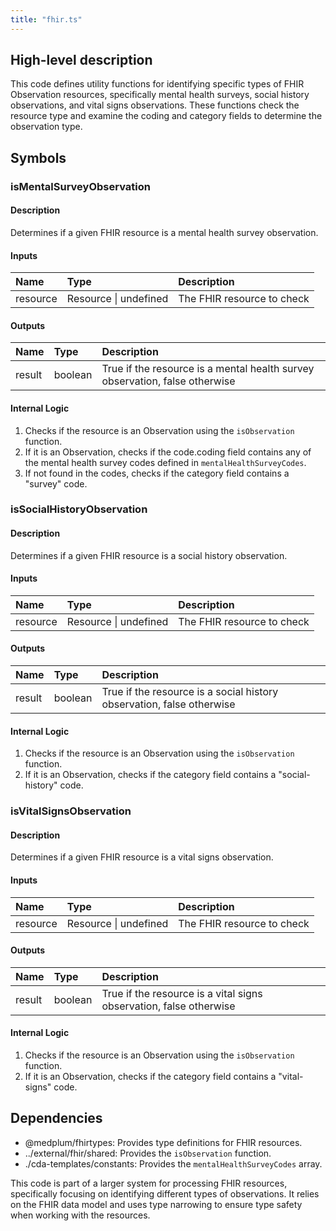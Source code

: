 ```yaml
---
title: "fhir.ts"
---
```


## High-level description
This code defines utility functions for identifying specific types of FHIR Observation resources, specifically mental health surveys, social history observations, and vital signs observations. These functions check the resource type and examine the coding and category fields to determine the observation type.

## Symbols

### isMentalSurveyObservation
#### Description
Determines if a given FHIR resource is a mental health survey observation.

#### Inputs
| Name | Type | Description |
|:-----|:-----|:------------|
| resource | Resource \| undefined | The FHIR resource to check |

#### Outputs
| Name | Type | Description |
|:-----|:-----|:------------|
| result | boolean | True if the resource is a mental health survey observation, false otherwise |

#### Internal Logic
1. Checks if the resource is an Observation using the `isObservation` function.
2. If it is an Observation, checks if the code.coding field contains any of the mental health survey codes defined in `mentalHealthSurveyCodes`.
3. If not found in the codes, checks if the category field contains a "survey" code.

### isSocialHistoryObservation
#### Description
Determines if a given FHIR resource is a social history observation.

#### Inputs
| Name | Type | Description |
|:-----|:-----|:------------|
| resource | Resource \| undefined | The FHIR resource to check |

#### Outputs
| Name | Type | Description |
|:-----|:-----|:------------|
| result | boolean | True if the resource is a social history observation, false otherwise |

#### Internal Logic
1. Checks if the resource is an Observation using the `isObservation` function.
2. If it is an Observation, checks if the category field contains a "social-history" code.

### isVitalSignsObservation
#### Description
Determines if a given FHIR resource is a vital signs observation.

#### Inputs
| Name | Type | Description |
|:-----|:-----|:------------|
| resource | Resource \| undefined | The FHIR resource to check |

#### Outputs
| Name | Type | Description |
|:-----|:-----|:------------|
| result | boolean | True if the resource is a vital signs observation, false otherwise |

#### Internal Logic
1. Checks if the resource is an Observation using the `isObservation` function.
2. If it is an Observation, checks if the category field contains a "vital-signs" code.

## Dependencies
- @medplum/fhirtypes: Provides type definitions for FHIR resources.
- ../external/fhir/shared: Provides the `isObservation` function.
- ./cda-templates/constants: Provides the `mentalHealthSurveyCodes` array.

This code is part of a larger system for processing FHIR resources, specifically focusing on identifying different types of observations. It relies on the FHIR data model and uses type narrowing to ensure type safety when working with the resources.